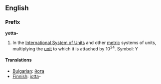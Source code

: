 ==English==
===Prefix===
'''yotta-'''

#In the [[International System of Units]] and other [[metric]] systems of units, multiplying the [[unit]] to which it is attached by 10<sup>24</sup>. Symbol: Y

====Translations====

*[[Bulgarian]]: [[йота]]
*[[Finnish]]: [[jotta]]-